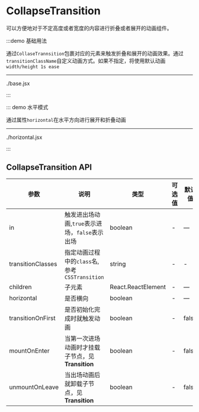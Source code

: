 # CollapseTransition

可以方便地对于不定高度或者宽度的内容进行折叠或者展开的动画组件。

:::demo 基础用法

通过`CollaseTrannsition`包裹对应的元素来触发折叠和展开的动画效果。通过`transitionClassName`自定义动画方式。如果不指定，将使用默认动画`width/height 1s ease`

---

./base.jsx

:::

::: demo 水平模式

通过属性`horizontal`在水平方向进行展开和折叠动画

---

./horizontal.jsx

:::

## CollapseTransition API

| 参数 | 说明 | 类型 | 可选值 | 默认值 | 是否必填 |
| --- | --- | --- | --- | --- | --- |
| in | 触发进出场动画,`true`表示进场，`false`表示出场 | boolean | - | — | true |
| transitionClasses | 指定动画过程中的`class`名,参考<Link to="CSSTransition">`CSSTransition`</Link> | string | - | - | false |
| children | 子元素 | React.ReactElement | - | — | true |
| horizontal | 是否横向 | boolean | - | — | - |
| transitionOnFirst | 是否初始化完成时就触发动画 | boolean | - | false | false |
| mountOnEnter | 当第一次进场动画时才挂载子节点，见<Link to="Transition">**Transition**</Link> | boolean | - | false | false |
| unmountOnLeave | 当出场动画后就卸载子节点，见<Link to="Transition">**Transition**</Link> | boolean | - | false | false |
